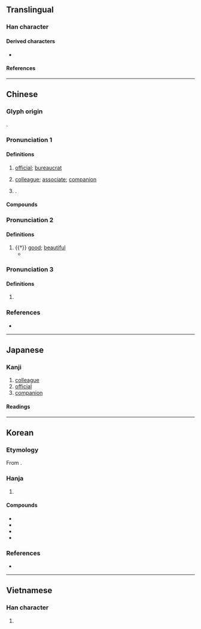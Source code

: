 {{also|𠆨}}
{{character info}}
{{character info|0xf9bb}}
==Translingual==

===Han character===
{{Han char|rn=9|rad=人|as=12|sn=14|four=24296|canj=OKCF|ids=⿰亻尞}}

====Derived characters====
* {{l|mul|[[𡒭]]}}

====References====
{{Han ref|kx=0116.250|dkj=01100|dj=0248.030|hdz=10218.030|uh=50DA}}
{{Han ref|uh=F9BB}}

----

==Chinese==

===Glyph origin===
{{Han etym}}
{{Han compound|人|尞|c1=s|c2=p|t1=person|ls=psc}}.

===Pronunciation 1===
{{zh-forms|ss=𠆨|alt=寮,尞}}
{{zh-pron
|m=liáo
|m-s=
|c=liu4
|c-t=
|g=
|h=pfs=
|j=
|mb=
|md=lièu
|mn=liâu
|mn-t=
|w=3liau
|x=
|mc=y
|oc=y
|ma=
|cat=n,pn
}}

====Definitions====
{{zh-hanzi}}

# [[official]]; [[bureaucrat]]
#: {{zh-x|官僚|bureaucrat}}
# [[colleague]]; [[associate]]; [[companion]]
#: {{zh-x|同僚|colleague; coworker}}
# {{surname|zh|nodot=1}}.

====Compounds====
{{zh-der|壙僚|大僚|僚友|僚屬|官僚資本|僚機|幕僚機關|官僚政治|幕僚|官僚主義|官僚|下僚|同僚|僚佐|百僚|朋僚|臣僚|官僚資本主義|僚寀}}

===Pronunciation 2===
{{zh-forms}}
{{zh-pron
|m=liǎo
|c=liu5
|cat=a
}}

====Definitions====
{{zh-hanzi}}

# {{†}} [[good]]; [[beautiful]]
#* {{zh-x|月 出 皎 兮、佼人 僚{liǎo} 兮。|The moon comes forth in her brightness;<br>How lovely is that '''beautiful''' lady!|ref=Shijing}}

===Pronunciation 3===
{{zh-forms}}
{{zh-pron
|m=lǎo
|c=lou5
|cat=pn
}}

====Definitions====
{{zh-hanzi}}
{{zh-wp|zh:僚人|en:Rau peoples}}

# {{lb|zh|historical}} {{zh-alt-form|䝤|tr=lǎo|an ancient tribe in southwestern China}}

===References===
* {{R:yue:Hanzi}}

----

==Japanese==

===Kanji===
{{ja-kanji|grade=c|rs=人12}}

# [[colleague]]
# [[official]]
# [[companion]]

====Readings====
{{ja-readings
|goon=りょう<れう
|kanon=りょう<れう
|kun=とも-, つかさ-
}}

----

==Korean==

===Etymology===
From {{der|ko|ltc|-}} {{ltc-l|僚|id=1+2}}. {{hanja-hunmong|료|lyo|人類#중01B}}

===Hanja===
{{ko-hanja-search}}
{{ko-hanja|동료|료||요}}

# {{hanja form of|[[료]]/[[요]]|[[colleague]]}}

====Compounds====
{{der-top|Compounds}}
* {{ko-l|동료|同僚}}
* {{ko-l|관료|官僚}}
* {{ko-l|각료|閣僚}}
* {{ko-l|막료|幕僚}}
{{der-bottom}}

===References===
* {{R:hanjadoc|535}}

----

==Vietnamese==

===Han character===
{{vi-readings|reading=[[liêu]]|rs=人12}}

# {{rfdef|vi}}